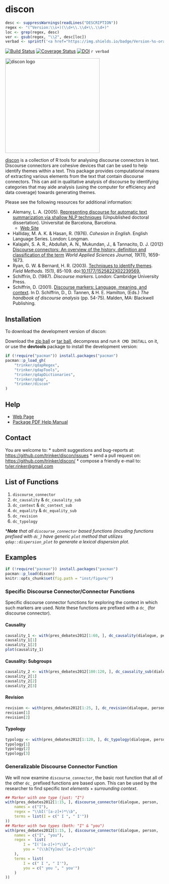 # discon

```r
desc <- suppressWarnings(readLines("DESCRIPTION"))
regex <- "(^Version:\\s+)(\\d+\\.\\d+\\.\\d+)"
loc <- grep(regex, desc)
ver <- gsub(regex, "\\2", desc[loc])
verbad <- sprintf('<a href="https://img.shields.io/badge/Version-%s-orange.svg"><img src="https://img.shields.io/badge/Version-%s-orange.svg" alt="Version"/></a></p>', ver, ver)
````
[![Build Status](https://travis-ci.org/trinker/discon.png?branch=master)](https://travis-ci.org/trinker/discon)
[![Coverage Status](https://coveralls.io/repos/trinker/discon/badge.png)](https://coveralls.io/r/trinker/discon)
[![DOI](https://zenodo.org/badge/5398/trinker/discon.svg)](http://dx.doi.org/10.5281/zenodo.15611)
`r verbad`


<img src="inst/discon_logo/r_discon.png" width = "300" alt="discon logo">   


[discon](http://trinker.github.com/discon_dev) is a collection of R tools for analysing discourse connectors in text.  Discourse connectors are cohesive devices that can be used to help identify themes within a text.  This package provides computational means of extracting various elements from the text that contain discourse connectors.  This can aid in qualitative analysis of discourse by identifying categories that may aide analysis (using the computer for efficiency and data coverage) towards generating themes.



Please see the following resources for additional information:


- Alemany, L. A. (2005). [Representing discourse for automatic text summarization via shallow NLP techniques](http://www.cs.famaf.unc.edu.ar/~laura/shallowdisc4summ/tesi_electronica.pdf) (Unpublished doctoral dissertation). Universitat de Barcelona, Barcelona.     
  - [Web Site](http://russell.famaf.unc.edu.ar/~laura/shallowdisc4summ/discmar)    
- Halliday, M. A. K. & Hasan, R. (1976). *Cohesion in English*. English Language Series. London: Longman.
- Kalajahi, S. A. R., Abdullah, A. N., Mukundan, J., & Tannacito, D. J. (2012) [Discourse connectors: An overview of the history, definition and classification of the term](http://goo.gl/eS0OwV) *World Applied Sciences Journal, 19*(11), 1659-1673. 
- Ryan, G. W. & Bernard, H. R. (2003). [Techniques to identify themes](http://goo.gl/KdYxB8). *Field Methods.  15*(1), 85-109. doi:[10.1177/1525822X02239569.](http://fmx.sagepub.com/content/15/1/85)
- Schiffrin, D. (1987). *Discourse markers*. London: Cambridge University Press.      
- Schiffrin, D. (2001). [Discourse markers: Language, meaning, and context](http://goo.gl/KbwG9I). In D. Schiffrin, D., D. Tannen, & H. E. Hamilton, (Eds.) *The handbook of discourse analysis* (pp. 54-75). Malden, MA: Blackwell Publishing.


## Installation

To download the development version of discon:

Download the [zip ball](https://github.com/trinker/discon/zipball/master) or [tar ball](https://github.com/trinker/discon/tarball/master), decompress and run `R CMD INSTALL` on it, or use the **devtools** package to install the development version:

```r
if (!require("pacman")) install.packages("pacman")
pacman::p_load_gh(
    "trinker/qdapRegex", 
    "trinker/qdapTools", 
    "trinker/qdapDictionaries", 
    "trinker/qdap",
    "trinker/discon"
)
```

## Help

- [Web Page](http://trinker.github.com/discon/)     
- [Package PDF Help Manual](https://dl.dropboxusercontent.com/u/61803503/discon.pdf)   

## Contact

You are welcome to:
* submit suggestions and bug-reports at: <https://github.com/trinker/discon/issues>
* send a pull request on: <https://github.com/trinker/discon/>
* compose a friendly e-mail to: <tyler.rinker@gmail.com>

## List of Functions

1. `discourse_connector`
2. `dc_causality` & `dc_causality_sub`
3. `dc_context` & `dc_context_sub`
4. `dc_equality` & `dc_equality_sub`
5. `dc_revision`
6. `dc_typology`

\****Note*** *that all `discourse_connector` based functions (incuding functions prefixed with `dc_`) have generic `plot` method that utilizes `qdap::dispersion_plot` to generate a lexical dispersion plot.*

## Examples

```r
if (!require("pacman")) install.packages("pacman")
pacman::p_load(discon)
knitr::opts_chunk$set(fig.path = "inst/figure/")
```

### Specific Discourse Connector/Connector Functions

Specific discourse connector functions for exploring the context in which such markers are used.  Note these functions are prefixed with a `dc_` (for discourse connector).

<h4 id = "causality" >Causality</h4>


```r
causality_1 <- with(pres_debates2012[1:60, ], dc_causality(dialogue, person))
causality_1[1]
causality_1[2]
plot(causality_1) 
```

<h4 id = "causality2" >Causality: Subgroups</h4>

```r
causality_2 <- with(pres_debates2012[100:120, ], dc_causality_sub(dialogue, person))
causality_2[1]
causality_2[2]
causality_2[3]
```

<h4 id="revision">Revision</h4>

```r
revision <- with(pres_debates2012[1:25, ], dc_revision(dialogue, person))
revision[1]
revision[2]
```

<h4 id="typology">Typology</h4>

```r
typology <- with(pres_debates2012[1:120, ], dc_typology(dialogue, person))
typology[1]
typology[2]
typology[3]
```

### Generalizable Discourse Connector Function

We will now examine `discourse_connector`, the basic root function that all of the other `dc_` prefixed functions are based upon.  This can be used by the researcher to find specific *text elements* + *surrounding context*.

```r
## Marker with one type (just: "I")
with(pres_debates2012[1:15, ], discourse_connector(dialogue, person,
    names = c("I"),
    regex = "\\bI('[a-z]+)*\\b",
    terms = list(I = c(" I ", " I'"))
))
## Marker with two types (both: "I" & "you")
with(pres_debates2012[1:15, ], discourse_connector(dialogue, person,
    names = c("I", "you"),
    regex =  list(
        I = "I('[a-z]+)*\\b",
        you = "(\\b[Yy]ou('[a-z]+)*\\b)"
    ),
    terms = list(
        I = c(" I ", " I'"),
        you = c(" you ", " you'")
    )
))
```





